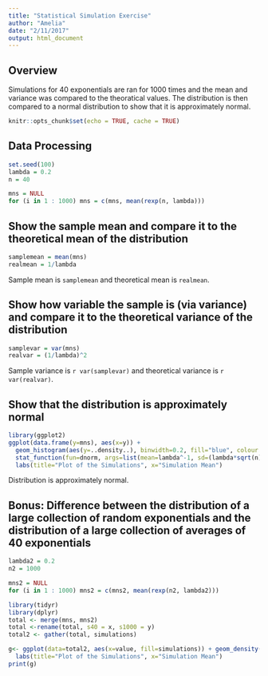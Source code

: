 ---
title: "Statistical Simulation Exercise"
author: "Amelia"
date: "2/11/2017"
output: html_document
---

## Overview
Simulations for 40 exponentials are ran for 1000 times and the mean and variance was compared to the theoratical values. The distribution is then compared to a normal distribution to show that it is approximately normal.


```{r setup, include=FALSE}
knitr::opts_chunk$set(echo = TRUE, cache = TRUE)
```

## Data Processing

```{r dataprocessing1}
set.seed(100)
lambda = 0.2
n = 40

mns = NULL
for (i in 1 : 1000) mns = c(mns, mean(rexp(n, lambda)))
```

## Show the sample mean and compare it to the theoretical mean of the distribution

```{r mean}
samplemean = mean(mns)
realmean = 1/lambda
```

Sample mean is `samplemean` and theoretical mean is `realmean`.

## Show how variable the sample is (via variance) and compare it to the theoretical variance of the distribution

```{r var}
samplevar = var(mns)
realvar = (1/lambda)^2
```

Sample variance is `r var(samplevar)` and theoretical variance is `r var(realvar)`.

## Show that the distribution is approximately normal

```{r normal}
library(ggplot2)
ggplot(data.frame(y=mns), aes(x=y)) + 
  geom_histogram(aes(y=..density..), binwidth=0.2, fill="blue", colour = "black") +
  stat_function(fun=dnorm, args=list(mean=lambda^-1, sd=(lambda*sqrt(n))^-1)) +
  labs(title="Plot of the Simulations", x="Simulation Mean")
```

Distribution is approximately normal.

## Bonus: Difference between the distribution of a large collection of random exponentials and the distribution of a large collection of averages of 40 exponentials

```{r difference}
lambda2 = 0.2
n2 = 1000

mns2 = NULL
for (i in 1 : 1000) mns2 = c(mns2, mean(rexp(n2, lambda2)))

library(tidyr)
library(dplyr)
total <- merge(mns, mns2)
total <-rename(total, s40 = x, s1000 = y)
total2 <- gather(total, simulations)

g<- ggplot(data=total2, aes(x=value, fill=simulations)) + geom_density(alpha=.3) +
  labs(title="Plot of the Simulations", x="Simulation Mean") 
print(g)
```

